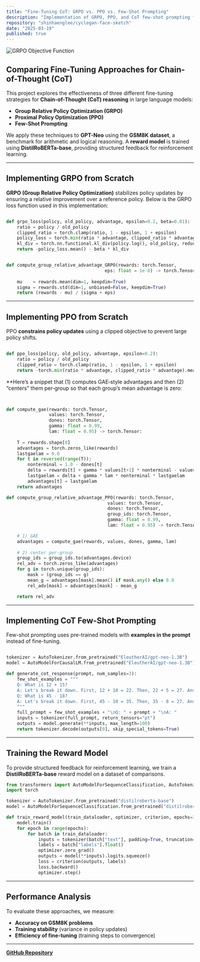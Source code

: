 ```yaml
---
title: "Fine-Tuning CoT: GRPO vs. PPO vs. Few-Shot Prompting"
description: "Implementation of GRPO, PPO, and CoT few-shot prompting from scratch to compare fine-tuning approaches for Chain-of-Thought reasoning in GPT-Neo using the GSM8K dataset."
repository: "shinhaenglee/cyclegan-face-sketch"
date: "2025-03-19"
published: true
---
```


![GRPO Objective Function](./image.png)

##  Comparing Fine-Tuning Approaches for Chain-of-Thought (CoT)

This project explores the effectiveness of three different fine-tuning strategies for **Chain-of-Thought (CoT) reasoning** in large language models:

- **Group Relative Policy Optimization (GRPO)**
- **Proximal Policy Optimization (PPO)**
- **Few-Shot Prompting**

We apply these techniques to **GPT-Neo** using the **GSM8K dataset**, a benchmark for arithmetic and logical reasoning. A **reward model** is trained using **DistilRoBERTa-base**, providing structured feedback for reinforcement learning.

---

##  Implementing GRPO from Scratch

**GRPO (Group Relative Policy Optimization)** stabilizes policy updates by ensuring a relative improvement over a reference policy. Below is the GRPO loss function used in this implementation:

```python

def grpo_loss(policy, old_policy, advantage, epsilon=0.2, beta=0.01):
    ratio = policy / old_policy
    clipped_ratio = torch.clamp(ratio, 1 - epsilon, 1 + epsilon)
    policy_loss = torch.min(ratio * advantage, clipped_ratio * advantage)
    kl_div = torch.nn.functional.kl_div(policy.log(), old_policy, reduction="batchmean")
    return -policy_loss.mean() - beta * kl_div


def compute_group_relative_advantage_GRPO(rewards: torch.Tensor,
                                     eps: float = 1e-8) -> torch.Tensor:
                                     
    mu    = rewards.mean(dim=1, keepdim=True)
    sigma = rewards.std(dim=1, unbiased=False, keepdim=True)
    return (rewards - mu) / (sigma + eps)


```
---

##  Implementing PPO from Scratch

PPO **constrains policy updates** using a clipped objective to prevent large policy shifts.

```python

def ppo_loss(policy, old_policy, advantage, epsilon=0.2):
    ratio = policy / old_policy
    clipped_ratio = torch.clamp(ratio, 1 - epsilon, 1 + epsilon)
    return -torch.min(ratio * advantage, clipped_ratio * advantage).mean()

```

**Here’s a snippet that (1) computes GAE‐style advantages and then (2) “centers” them per‐group so that each group’s mean advantage is zero:

```python


def compute_gae(rewards: torch.Tensor,
                values: torch.Tensor,
                dones: torch.Tensor,
                gamma: float = 0.99,
                lam: float = 0.95) -> torch.Tensor:
    
    T = rewards.shape[0]
    advantages = torch.zeros_like(rewards)
    lastgaelam = 0.0
    for t in reversed(range(T)):
        nonterminal = 1.0 - dones[t]
        delta = rewards[t] + gamma * values[t+1] * nonterminal - values[t]
        lastgaelam = delta + gamma * lam * nonterminal * lastgaelam
        advantages[t] = lastgaelam
    return advantages

def compute_group_relative_advantage_PPO(rewards: torch.Tensor,
                                      values: torch.Tensor,
                                      dones: torch.Tensor,
                                      group_ids: torch.Tensor,
                                      gamma: float = 0.99,
                                      lam: float = 0.95) -> torch.Tensor:

    # 1) GAE
    advantages = compute_gae(rewards, values, dones, gamma, lam)
    
    # 2) center per-group
    group_ids = group_ids.to(advantages.device)
    rel_adv = torch.zeros_like(advantages)
    for g in torch.unique(group_ids):
        mask = (group_ids == g)
        mean_g = advantages[mask].mean() if mask.any() else 0.0
        rel_adv[mask] = advantages[mask] - mean_g

    return rel_adv


```

---

##  Implementing CoT Few-Shot Prompting

Few-shot prompting uses pre-trained models with **examples in the prompt** instead of fine-tuning.

```python

tokenizer = AutoTokenizer.from_pretrained("EleutherAI/gpt-neo-1.3B")
model = AutoModelForCausalLM.from_pretrained("EleutherAI/gpt-neo-1.3B")

def generate_cot_response(prompt, num_samples=3):
    few_shot_examples = """
    Q: What is 12 + 15?
    A: Let's break it down. First, 12 + 10 = 22. Then, 22 + 5 = 27. Answer: 27.
    Q: What is 45 - 18?
    A: Let's break it down. First, 45 - 10 = 35. Then, 35 - 8 = 27. Answer: 27.
    """
    full_prompt = few_shot_examples + "\nQ: " + prompt + "\nA: "
    inputs = tokenizer(full_prompt, return_tensors="pt")
    outputs = model.generate(**inputs, max_length=100)
    return tokenizer.decode(outputs[0], skip_special_tokens=True)
```

---

##  Training the Reward Model

To provide structured feedback for reinforcement learning, we train a **DistilRoBERTa-base** reward model on a dataset of comparisons.

```python
from transformers import AutoModelForSequenceClassification, AutoTokenizer
import torch

tokenizer = AutoTokenizer.from_pretrained("distilroberta-base")
model = AutoModelForSequenceClassification.from_pretrained("distilroberta-base", num_labels=1)

def train_reward_model(train_dataloader, optimizer, criterion, epochs=3):
    model.train()
    for epoch in range(epochs):
        for batch in train_dataloader:
            inputs = tokenizer(batch["text"], padding=True, truncation=True, return_tensors="pt")
            labels = batch["labels"].float()
            optimizer.zero_grad()
            outputs = model(**inputs).logits.squeeze()
            loss = criterion(outputs, labels)
            loss.backward()
            optimizer.step()
```

---

##  Performance Analysis

To evaluate these approaches, we measure:
- **Accuracy on GSM8K problems**
- **Training stability** (variance in policy updates)
- **Efficiency of fine-tuning** (training steps to convergence)



---

 **[GitHub Repository](https://github.com/OneOfCosmosMostWanted)**

